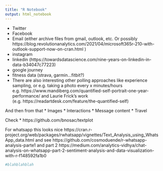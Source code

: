 ```yaml
---
title: "R Notebook"
output: html_notebook
---
```


* Twitter
* Facebook
* Email (either archive files from gmail, outlook, etc. Or possibly https://blog.revolutionanalytics.com/2021/04/microsoft365r-210-with-outlook-support-now-on-cran.html )
* instagram
* linkedin (https://towardsdatascience.com/nine-years-on-linkedin-in-data-b34047c77223)
* google journey
* fitness data (strava, garmin...fitbit?)
* There are also interesting other polling approaches like experience sampling, or e.g. taking a photo every x minutes/hours e.g. https://www.mandiberg.com/quantified-self-portrait-one-year-performance/ and Laurie Frick's work (e.g. https://readartdesk.com/feature/the-quantified-self) 


And then from that
* Images
* Interactions
* Message content
* Travel


Check
* https://github.com/bnosac/textplot

For whatsapp this looks nice https://cran.r-project.org/web/packages/rwhatsapp/vignettes/Text_Analysis_using_WhatsApp_data.html 
and see https://github.com/cosmoduende/r-whatsapp-analysis-parte1  and part 2 https://medium.com/analytics-vidhya/chat-analysis-on-whatsapp-part-2-sentiment-analysis-and-data-visualization-with-r-f148592fa1b0

```r
#blahblahblah


```

